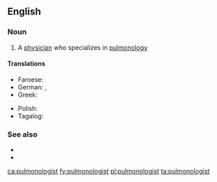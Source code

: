 ==English==

===Noun===
{{en-noun}}

# A [[physician]] who specializes in [[pulmonology]]

====Translations====
{{trans-top|a physician who specializes in pulmonology}}
* Faroese: {{t|fo|lungalækni|m}}
* German: {{t|de|Lungenarzt|m}}, {{t+|de|Pneumologe|m}}
* Greek: {{t+|el|πνευμονολόγος|m}}
{{trans-mid}}
* Polish: {{t+|pl|pulmonolog|m|f}}
* Tagalog: {{t|tl|palabaga}}
{{trans-bottom}}

===See also===
* {{l|en|respirologist}}
* {{l|en|respiratory tract}}

[[ca:pulmonologist]]
[[fy:pulmonologist]]
[[pl:pulmonologist]]
[[ta:pulmonologist]]